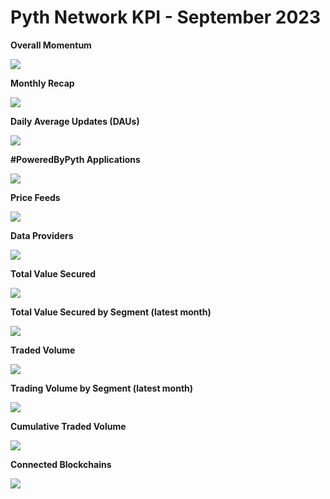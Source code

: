 # Pyth Network KPI - September 2023

**Overall Momentum**

![](../../../../images/kpi/september-23/pyth-momentum-sept-23.jpg)

**Monthly Recap**

![](../../../../images/kpi/september-23/pyth-sept-23.jpg)

**Daily Average Updates (DAUs)**

![](../../../../images/kpi/september-23/sept-23-daily-average-updates.jpg)

**#PoweredByPyth Applications**

![](../../../../images/kpi/september-23/sept-23-apps-integrations.jpg)

**Price Feeds**

![](../../../../images/kpi/september-23/sept-23-price-feeds.jpg)

**Data Providers**

![](../../../../images/kpi/september-23/sept-23-data-providers.jpg)

**Total Value Secured**

![](../../../../images/kpi/september-23/sept-23-all-chain-tvs.jpg)

**Total Value Secured by Segment (latest month)**

![](../../../../images/kpi/september-23/sept-23-dapps-tvs.jpg)

**Traded Volume**

![](../../../../images/kpi/september-23/sept-23-all-chain-volume.jpg)

**Trading Volume by Segment (latest month)**

![](../../../../images/kpi/september-23/sept-23-trading-volume.jpg)

**Cumulative Traded Volume**

![](../../../../images/kpi/september-23/sept-23-traded-volume.jpg)

**Connected Blockchains**

![](../../../../images/kpi/september-23/sept-23-connected-blockchains.jpg)
